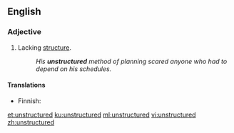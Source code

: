 ==English==

===Adjective===
{{en-adj}}

# Lacking [[structure]].
#: ''His '''unstructured''' method of planning scared anyone who had to depend on his schedules.''

====Translations====
{{trans-top|Lacking structure}}
* Finnish: {{t+|fi|epämuodollinen}}
{{trans-mid}}
{{trans-bottom}}

[[et:unstructured]]
[[ku:unstructured]]
[[ml:unstructured]]
[[vi:unstructured]]
[[zh:unstructured]]